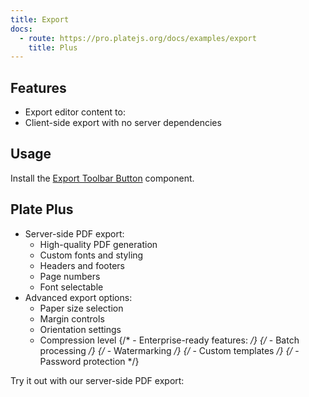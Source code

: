 ```yaml
---
title: Export
docs:
  - route: https://pro.platejs.org/docs/examples/export
    title: Plus
---
```


<ComponentPreview name="playground-demo" id="basic-blocks" />

<PackageInfo>

## Features

- Export editor content to:
- Client-side export with no server dependencies

</PackageInfo>

## Usage

Install the [Export Toolbar Button](/docs/components/export-toolbar-button) component.

## Plate Plus

- Server-side PDF export:
  - High-quality PDF generation
  - Custom fonts and styling
  - Headers and footers
  - Page numbers
  - Font selectable
- Advanced export options:
  - Paper size selection
  - Margin controls
  - Orientation settings
  - Compression level
{/* - Enterprise-ready features: */}
  {/* - Batch processing */}
  {/* - Watermarking */}
  {/* - Custom templates */}
  {/* - Password protection */}

Try it out with our server-side PDF export:

<ComponentPreviewPro name="export-pro" />
